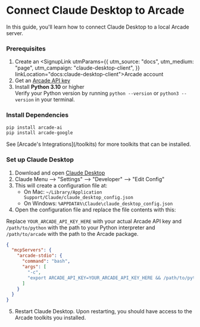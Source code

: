 
# Connect Claude Desktop to Arcade

In this guide, you'll learn how to connect Claude Desktop to a local Arcade server.

<Steps>

### Prerequisites

1. Create an <SignupLink utmParams={{
            utm_source: "docs",
            utm_medium: "page",
            utm_campaign: "claude-desktop-client",
          }} linkLocation="docs:claude-desktop-client">Arcade account</SignupLink>
2. Get an [Arcade API key](/home/api-keys)
3. Install **Python 3.10** or higher <br/> Verify your Python version by running `python --version` or `python3 --version` in your terminal.

### Install Dependencies

```bash
pip install arcade-ai
pip install arcade-google
```
<Tip>
See [Arcade's Integrations](/toolkits) for more toolkits that can be installed.
</Tip>

### Set up Claude Desktop

1. Download and open [Claude Desktop](https://claude.ai/download)
2. Claude Menu --> "Settings" --> "Developer" --> "Edit Config"
3. This will create a configuration file at:
    - On Mac: `~/Library/Application Support/Claude/claude_desktop_config.json`
    - On Windows: `%APPDATA%\Claude\claude_desktop_config.json`
4. Open the configuration file and replace the file contents with this:

Replace `YOUR_ARCADE_API_KEY_HERE` with your actual Arcade API key and `/path/to/python` with the path to your Python interpreter and `/path/to/arcade` with the path to the Arcade package.
  ```json
  {
    "mcpServers": {
      "arcade-stdio": {
        "command": "bash",
        "args": [
          "-c",
          "export ARCADE_API_KEY=YOUR_ARCADE_API_KEY_HERE && /path/to/python /path/to/arcade serve --mcp"
        ]
      }
    }
  }
```


5. Restart Claude Desktop. Upon restarting, you should have access to the Arcade toolkits you installed.

</Steps>